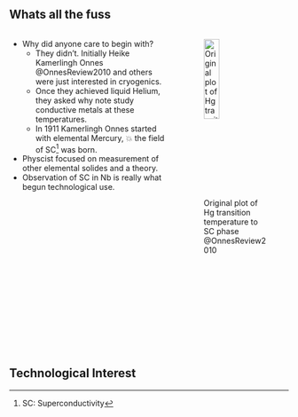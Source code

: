 ## Whats all the fuss

:::: {.columns}

::: {.column width="60%"}
- Why did anyone care to begin with?
    - They didn't. Initially Heike Kamerlingh Onnes @OnnesReview2010 and others were just interested in cryogenics.
    - Once they achieved liquid Helium, they asked why note study conductive metals at these temperatures.
    - In 1911 Kamerlingh Onnes started with elemental Mercury, 💥 the field of SC^[SC: Superconductivity] was born.
- Physcist focused on measurement of other elemental solides and a theory.
- Observation of SC in Nb is really what begun technological use.
:::

::: {.column width="40%"}
![Original plot of Hg transition temperature to SC phase @OnnesReview2010](../figures/HgSC_HKO.jpeg){#fig-HgSC_HKO height=50%}
:::

::::

## Technological Interest


